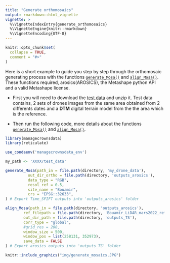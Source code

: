 ```yaml
---
title: "Generate orthomosaics"
output: rmarkdown::html_vignette
vignette: >
  %\VignetteIndexEntry{generate_orthomosaics}
  %\VignetteEngine{knitr::rmarkdown}
  %\VignetteEncoding{UTF-8}
---
```


```r
knitr::opts_chunk$set(
  collapse = TRUE,
  comment = "#>"
)
```


Here is a short example to guide you step by step through the orthomosaic generating process with the functions [`generate_Mosa()`](https://hugolblc.github.io/managecrownsdata/reference/generate_Mosa.html) and [`align_Mosa()`](https://hugolblc.github.io/managecrownsdata/reference/align_Mosa.html). These functions required, arosics(AROSICS), the Metashape python API and a valid Metashape license.  

* First you will need to download the  [test data](https://filesender.renater.fr/?s=download&token=e67ac550-0546-4204-9a5a-24989cc0aff3) and unzip it. Test
data contains, 2 sets of drones images from the same area obtained from 2 differents dates and a **DTM** digital terrain model from the the area which is the reference. 

* Then run the following code, more details about the functions  [`generate_Mosa()`](https://hugolblc.github.io/managecrownsdata/reference/generate_Mosa.html) and [`align_Mosa()`](https://hugolblc.github.io/managecrownsdata/reference/align_Mosa.html).



```r
library(managecrownsdata)
library(reticulate)

use_condaenv('managecrownsdata_env')

my_path <- 'XXXX/test_data'

generate_Mosa(path_in = file.path(directory, 'my_drone_data'),
          out_dir_ortho = file.path(directory, 'outputs_arosics'),
          data_type = "RGB",
          resol_ref = 0.5,
          site_name = "Bouamir",
          crs = "EPSG::32633",
) # Export Time_SFIFT outputs into 'outputs_arosics' folder

align_Mosa(path_in = file.path(directory, 'outputs_arosics'),
        ref_filepath = file.path(directory, 'Bouamir_LiDAR_mars2022_ref_red.tif'),
        out_dir_path = file.path(directory, 'outputs_TS'),
        corr_type = "global",
        #grid_res = 200,
        window_size = 500,
        window_pos = list(258131, 352973),
        save_data = FALSE
) # Export arosics outputs into 'outputs_TS' folder

```

```r
knitr::include_graphics("img/generate_mosaics.JPG")
```
